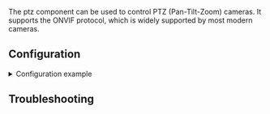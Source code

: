 

<ComponentHeader meta={ComponentMetadata} />

The ptz component can be used to control PTZ (Pan-Tilt-Zoom) cameras.
It supports the ONVIF protocol, which is widely supported by most modern cameras.

## Configuration

<details>
  <summary>Configuration example</summary>

```yaml title="/config/config.yaml"
ptz:
  cameras:
    camera_1:
      onvif_port: 80 # The port the camera listens to for ONVIF connections
      onvif_username: <username> # username associated with ONVIF
      onvif_password: <password> # password associated with ONVIF
      camera_min_x: -0.73 # used in "patrol" mode to limit swings to useful fov
      camera_max_x: 0.04 # used in "patrol" mode to limit swings to useful fov
      presets: # allows switching between pre-defined (absolute) positions
        - name: front # name them
          x: 0.0
          y: 0.0
          on_startup: true # have the camera move to this preset when Viseron starts
        - name: left
          x: -0.5
          y: 0.0
        - name: right
          x: 0.5
          y: 0.0
```

</details>

<ComponentConfiguration meta={ComponentMetadata} config={config} />

## Troubleshooting

<ComponentTroubleshooting meta={ComponentMetadata} />
